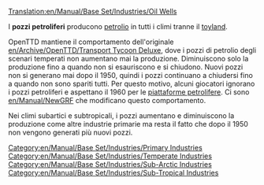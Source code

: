 [[Translation:en/Manual/Base Set/Industries/Oil Wells]]

{{it/Manuale/Set base/Industrie/MenuInd|immagine=en/Manual/Base Set/Industries/Oilwells.png
|nome=Pozzi petroliferi
|clima=[[it/Manuale/Clima#temperato|Temperato]], [[it/Manuale/Clima#subartico|Subartico]], [[it/Manuale/Clima#subtropicale|Subtropicale]].
|richiede=Nulla
|produce=[[it/Manuale/Set base/Carichi/Petrolio]]
}}

I '''pozzi petroliferi''' producono [[it/Manuale/Set base/Carichi/Petrolio|petrolio]] in tutti i climi tranne il [[it/Manuale/Clima#toyland|toyland]].

OpenTTD mantiene il comportamento dell'originale [[en/Archive/OpenTTD/Transport Tycoon Deluxe]], dove i pozzi di petrolio degli scenari temperati non aumentano mai la produzione. Diminuiscono solo la produzione fino a quando non si esauriscono e si chiudono. Nuovi pozzi non si generano mai dopo il 1950, quindi i pozzi continuano a chiudersi fino a quando non sono spariti tutti. Per questo motivo, alcuni giocatori ignorano i pozzi petroliferi e aspettano il 1960 per le [[it/Manuale/Set base/Industrie/Piattaforma petrolifera|piattaforme petrolifere]]. Ci sono [[en/Manual/NewGRF]] che modificano questo comportamento.

Nei climi subartici e subtropicali, i pozzi aumentano e diminuiscono la produzione come altre industrie primarie ma resta il fatto che dopo il 1950 non vengono generati più nuovi pozzi.


{{it/Manuale/Set base/Industrie/Navbox Industrie}}

[[Category:en/Manual/Base Set/Industries/Primary Industries]]
[[Category:en/Manual/Base Set/Industries/Temperate Industries]]
[[Category:en/Manual/Base Set/Industries/Sub-Arctic Industries]]
[[Category:en/Manual/Base Set/Industries/Sub-Tropical Industries]]